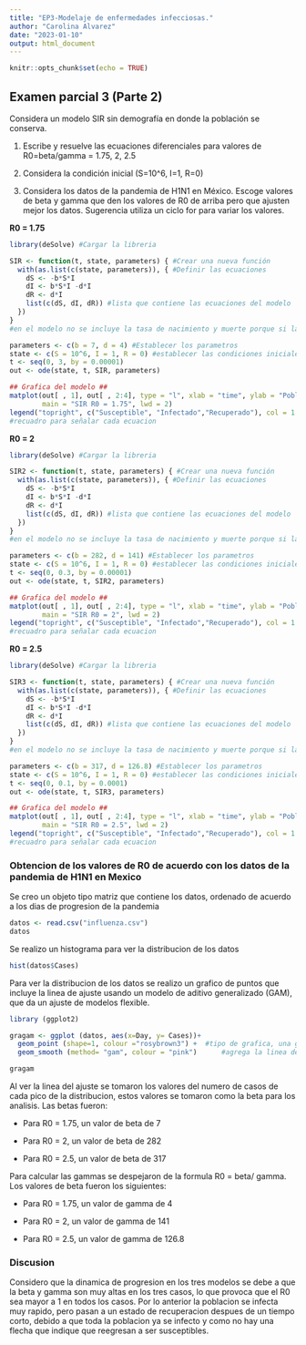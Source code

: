 ```yaml
---
title: "EP3-Modelaje de enfermedades infecciosas."
author: "Carolina Alvarez"
date: "2023-01-10"
output: html_document
---
```


```r
knitr::opts_chunk$set(echo = TRUE)
```

## Examen parcial 3 (Parte 2)

Considera un modelo SIR sin demografía en donde la población se conserva.

1.  Escribe y resuelve las ecuaciones diferenciales para valores de R0=beta/gamma = 1.75, 2, 2.5

2.  Considera la condición inicial (S=10\^6, I=1, R=0)

3.  Considera los datos de la pandemia de H1N1 en México. Escoge valores de beta y gamma que den los valores de R0 de arriba pero que ajusten mejor los datos. Sugerencia utiliza un ciclo for para variar los valores.

**R0 = 1.75**

```r
library(deSolve) #Cargar la libreria

SIR <- function(t, state, parameters) { #Crear una nueva función
  with(as.list(c(state, parameters)), { #Definir las ecuaciones
    dS <- -b*S*I
    dI <- b*S*I -d*I
    dR <- d*I
    list(c(dS, dI, dR)) #lista que contiene las ecuaciones del modelo
  })
}
#en el modelo no se incluye la tasa de nacimiento y muerte porque si la poblacion se conserva estas se eliminan en las ecuaciones

parameters <- c(b = 7, d = 4) #Establecer los parametros
state <- c(S = 10^6, I = 1, R = 0) #establecer las condiciones iniciales
t <- seq(0, 3, by = 0.00001) 
out <- ode(state, t, SIR, parameters) 

## Grafica del modelo ##
matplot(out[ , 1], out[ , 2:4], type = "l", xlab = "time", ylab = "Población",
        main = "SIR R0 = 1.75", lwd = 2) 
legend("topright", c("Susceptible", "Infectado","Recuperado"), col = 1:3,lty=1:3,cex=0.5)
#recuadro para señalar cada ecuacion

```

**R0 = 2**

```r
library(deSolve) #Cargar la libreria

SIR2 <- function(t, state, parameters) { #Crear una nueva función
  with(as.list(c(state, parameters)), { #Definir las ecuaciones
    dS <- -b*S*I
    dI <- b*S*I -d*I
    dR <- d*I
    list(c(dS, dI, dR)) #lista que contiene las ecuaciones del modelo
  })
}
#en el modelo no se incluye la tasa de nacimiento y muerte porque si la poblacion se conserva estas se eliminan en las ecuaciones

parameters <- c(b = 282, d = 141) #Establecer los parametros
state <- c(S = 10^6, I = 1, R = 0) #establecer las condiciones iniciales
t <- seq(0, 0.3, by = 0.00001) 
out <- ode(state, t, SIR2, parameters) 

## Grafica del modelo ##
matplot(out[ , 1], out[ , 2:4], type = "l", xlab = "time", ylab = "Población",
        main = "SIR R0 = 2", lwd = 2) 
legend("topright", c("Susceptible", "Infectado","Recuperado"), col = 1:3,lty=1:3,cex=0.5)
#recuadro para señalar cada ecuacion
```

**R0 = 2.5**

```r
library(deSolve) #Cargar la libreria

SIR3 <- function(t, state, parameters) { #Crear una nueva función
  with(as.list(c(state, parameters)), { #Definir las ecuaciones
    dS <- -b*S*I
    dI <- b*S*I -d*I
    dR <- d*I
    list(c(dS, dI, dR)) #lista que contiene las ecuaciones del modelo
  })
}
#en el modelo no se incluye la tasa de nacimiento y muerte porque si la poblacion se conserva estas se eliminan en las ecuaciones

parameters <- c(b = 317, d = 126.8) #Establecer los parametros
state <- c(S = 10^6, I = 1, R = 0) #establecer las condiciones iniciales
t <- seq(0, 0.1, by = 0.0001) 
out <- ode(state, t, SIR3, parameters) 

## Grafica del modelo ##
matplot(out[ , 1], out[ , 2:4], type = "l", xlab = "time", ylab = "Población",
        main = "SIR R0 = 2.5", lwd = 2) 
legend("topright", c("Susceptible", "Infectado","Recuperado"), col = 1:3,lty=1:3,cex=0.5)
#recuadro para señalar cada ecuacion
```

### Obtencion de los valores de R0 de acuerdo con los datos de la pandemia de H1N1 en Mexico

Se creo un objeto tipo matriz que contiene los datos, ordenado de acuerdo a los dias de progresion de la pandemia

```r
datos <- read.csv("influenza.csv")
datos
```

Se realizo un histograma para ver la distribucion de los datos

```r
hist(datos$Cases)
```

Para ver la distribucion de los datos se realizo un grafico de puntos que incluye la linea de ajuste usando un modelo de aditivo generalizado (GAM), que da un ajuste de modelos flexible.

```r
library (ggplot2)

gragam <- ggplot (datos, aes(x=Day, y= Cases))+
  geom_point (shape=1, colour ="rosybrown3") +  #tipo de grafica, una grafica de puntos, shape indica que tipo de punto
  geom_smooth (method= "gam", colour = "pink")      #agrega la linea de ajuste

gragam 
```

Al ver la linea del ajuste se tomaron los valores del numero de casos de cada pico de la distribucion, estos valores se tomaron como la beta para los analisis. Las betas fueron:

-   Para R0 = 1.75, un valor de beta de 7

-   Para R0 = 2, un valor de beta de 282

-   Para R0 = 2.5, un valor de beta de 317

Para calcular las gammas se despejaron de la formula R0 = beta/ gamma. Los valores de beta fueron los siguientes:

-   Para R0 = 1.75, un valor de gamma de 4

-   Para R0 = 2, un valor de gamma de 141

-   Para R0 = 2.5, un valor de gamma de 126.8

### Discusion

Considero que la dinamica de progresion en los tres modelos se debe a que la beta y gamma son muy altas en los tres casos, lo que provoca que el R0 sea mayor a 1 en todos los casos. Por lo anterior la poblacion se infecta muy rapido, pero pasan a un estado de recuperacion despues de un tiempo corto, debido a que toda la poblacion ya se infecto y como no hay una flecha que indique que reegresan a ser susceptibles.
